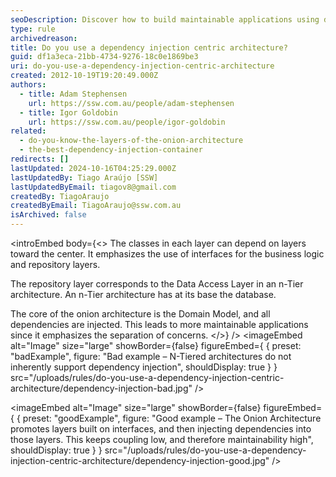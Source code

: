 ```yaml
---
seoDescription: Discover how to build maintainable applications using dependency injection centric architecture and master the Onion Architecture's layers.
type: rule
archivedreason:
title: Do you use a dependency injection centric architecture?
guid: df1a3eca-21bb-4734-9276-18c0e1869be3
uri: do-you-use-a-dependency-injection-centric-architecture
created: 2012-10-19T19:20:49.000Z
authors:
  - title: Adam Stephensen
    url: https://ssw.com.au/people/adam-stephensen
  - title: Igor Goldobin
    url: https://ssw.com.au/people/igor-goldobin
related:
  - do-you-know-the-layers-of-the-onion-architecture
  - the-best-dependency-injection-container
redirects: []
lastUpdated: 2024-10-16T04:25:29.000Z
lastUpdatedBy: Tiago Araújo [SSW]
lastUpdatedByEmail: tiagov8@gmail.com
createdBy: TiagoAraujo
createdByEmail: TiagoAraujo@ssw.com.au
isArchived: false
---
```


<introEmbed
  body={<>
The classes in each layer can depend on layers toward the center. It emphasizes the use of interfaces for the business logic and repository layers.

The repository layer corresponds to the Data Access Layer in an n-Tier architecture. An n-Tier architecture has at its base the database.

The core of the onion architecture is the Domain Model, and all dependencies are injected. This leads to more maintainable applications since it emphasizes the separation of concerns.
  </>}
/>
<imageEmbed
  alt="Image"
  size="large"
  showBorder={false}
  figureEmbed={ {
    preset: "badExample",
    figure: "Bad example – N-Tiered architectures do not inherently support dependency injection",
    shouldDisplay: true
  } }
  src="/uploads/rules/do-you-use-a-dependency-injection-centric-architecture/dependency-injection-bad.jpg"
/>

<imageEmbed
  alt="Image"
  size="large"
  showBorder={false}
  figureEmbed={ {
    preset: "goodExample",
    figure: "Good example – The Onion Architecture promotes layers built on interfaces, and then injecting dependencies into those layers. This keeps coupling low, and therefore maintainability high",
    shouldDisplay: true
  } }
  src="/uploads/rules/do-you-use-a-dependency-injection-centric-architecture/dependency-injection-good.jpg"
/>
